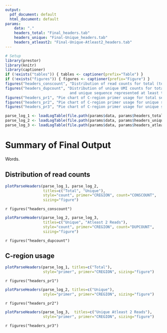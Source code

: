 ```yaml
---
output:
  pdf_document: default
  html_document: default
params:
    data: "."
    headers_total: "Final_headers.tab"
    headers_unique: "Final-Unique_headers.tab"
    headers_atleast2: "Final-Unique-Atleast2_headers.tab"
---
```


```R
# Setup
library(prestor)
library(knitr)
library(captioner)
if (!exists("tables")) { tables <- captioner(prefix="Table") }
if (!exists("figures")) { figures <- captioner(prefix="Figure") }
figures("headers_conscount", "Distribution of read counts for total (top) and unique sequences (bottom).")
figures("headers_dupcount", "Distribution of unique UMI counts for total unique sequences (top) 
                             and unique sequence represented at least twice (bottom).")
figures("headers_pr1", "Pie chart of C-region primer usage for total sequences.")
figures("headers_pr2", "Pie chart of C-region primer usage for unique sequences.")
figures("headers_pr3", "Pie chart of C-region primer usage for unique sequence represented at least twice.")
```

```r
parse_log_1 <- loadLogTable(file.path(params$data, params$headers_total))
parse_log_2 <- loadLogTable(file.path(params$data, params$headers_unique))
parse_log_3 <- loadLogTable(file.path(params$data, params$headers_atleast2))
```

# Summary of Final Output

Words.

## Distribution of read counts

```r
plotParseHeaders(parse_log_1, parse_log_2, 
                 titles=c("Total", "Unique"), 
                 style="count", primer="CREGION", count="CONSCOUNT", 
                 sizing="figure")
```

`r figures("headers_conscount")`

```r
plotParseHeaders(parse_log_2, parse_log_3, 
                 titles=c("Unique", "Atleast 2 Reads"), 
                 style="count", primer="CREGION", count="DUPCOUNT", 
                 sizing="figure")
```

`r figures("headers_dupcount")`

## C-region usage

```r
plotParseHeaders(parse_log_1, titles=c("Total"), 
                 style="primer", primer="CREGION", sizing="figure")
```

`r figures("headers_pr1")`

```r
plotParseHeaders(parse_log_2, titles=c("Unique"), 
                 style="primer", primer="CREGION", sizing="figure") 
```

`r figures("headers_pr2")`

```r
plotParseHeaders(parse_log_3,  titles=c("Unique Atleast 2 Reads"), 
                 style="primer", primer="CREGION", sizing="figure") 
```

`r figures("headers_pr3")`
